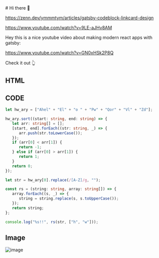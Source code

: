 
<Layout title="About" description="VirtualSlimeについての説明です" dir="/about">
# Hi there 👋

https://zenn.dev/ymmmtym/articles/gatsby-codeblock-linkcard-design

https://www.youtube.com/watch?v=9LE-aJHv8AM

Hey this is a nice youtube video about making modern react apps with gatsby:

https://www.youtube.com/watch?v=GN0xHSk2P8Q

Check it out 👆

## HTML

## CODE

```ts title="example.js"
let hw_ary = ["Ahel" + "El" + "o " + "Pw" + "Qor" + "Vl" + "Zd"];

hw_ary.sort((start: string, end: string) => {
   let arr: string[] = [];
   [start, end].forEach((str: string, _) => {
      arr.push(str.toLowerCase());
   });
   if (arr[0] < arr[1]) {
      return -1;
   } else if (arr[0] > arr[1]) {
      return 1;
   }
   return 0;
});

let str = hw_ary[0].replace(/[A-Z]/g, "");

const rs = (string: string, array: string[]) => {
   array.forEach((s, _) => {
      string = string.replace(s, s.toUpperCase());
   });
   return string;
};

console.log("%s!!", rs(str, ["h", "w"]));
```

## Image

<Image src={image} alt="image" />

</Layout>
